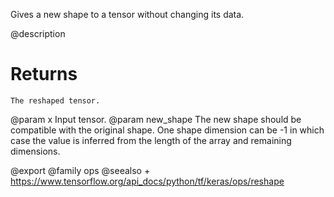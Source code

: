 Gives a new shape to a tensor without changing its data.

@description

# Returns
    The reshaped tensor.

@param x Input tensor.
@param new_shape The new shape should be compatible with the original shape.
    One shape dimension can be -1 in which case the value is
    inferred from the length of the array and remaining dimensions.

@export
@family ops
@seealso
+ <https://www.tensorflow.org/api_docs/python/tf/keras/ops/reshape>
